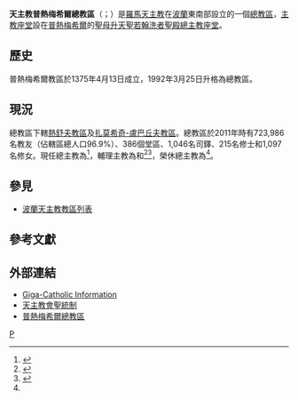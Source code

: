 {{noteTA
|1=zh:普熱梅希爾;zh-cn:普热梅希尔; zh-tw:普瑟密士;
}}
{{Multiple issues|
{{Primarysources|time=2020-04-03T16:26:42+00:00}}
{{Refimprove|time=2020-04-03T16:26:42+00:00}}
}}
{{Infobox Roman Catholic diocese
|Roman Catholic Diocese of = 天主教普熱梅希爾總教區
|Latin name of diocese = Archidioecesis Premisliensis Latinorum
|border = catholic
|image =[[File:Poland_Przemysl_-_cathedral.jpg|250px]]
|caption =聖母升天聖若翰洗者聖殿總主教座堂
|location = [[波蘭|波蘭]]
|territory =[[普熱梅希爾|普熱梅希爾]]
|population =723,986
|rite = [[羅馬禮|羅馬禮]]
|patron =
|province = 普熱梅希爾
|established = 1375年4月13日
|cathedral = [[聖母升天聖若翰洗者聖殿總主教座堂_(普熱梅希爾)|聖母升天聖若翰洗者聖殿總主教座堂]]
|co-cathedral =
|leadership = 總主教
|website =[http://www.przemysl.opoka.org.pl/ 普熱梅希爾總教區]
|pope = {{incumbent pope}}
|metropolitan = {{link-pl|亞當·沙爾|Adam Szal}}
|coadjutor archbishop =
|auxiliary = {{link-pl|達黎·亞姆羅澤克|Stanisław Jamrozek}}<br />{{link-pl|基道霍·胡焦|Krzysztof Chudzio}}
|emeritus = {{link-en|若瑟·米哈利克|Józef Michalik}}（榮休總主教）
}}
'''天主教普熱梅希爾總教區'''（{{lang-la|Archidioecesis Premisliensis Latinorum}}；{{lang-pl|Archidiecezja przemyska}}）是[[羅馬天主教|羅馬天主教]]在[[波蘭|波蘭]]東南部設立的一個[[總教區|總教區]]，[[主教座堂|主教座堂]]設在[[普熱梅希爾|普熱梅希爾]]的[[聖母升天聖若翰洗者聖殿總主教座堂_(普熱梅希爾)|聖母升天聖若翰洗者聖殿總主教座堂]]。

==歷史==
普熱梅希爾教區於1375年4月13日成立，1992年3月25日升格為總教區。

==現況==
總教區下轄[[天主教熱舒夫教區|熱舒夫教區]]及[[天主教扎莫希奇-盧巴丘夫教區|扎莫希奇-盧巴丘夫教區]]。總教區於2011年時有723,986名教友（佔轄區總人口96.9%）、386個堂區、1,046名司鐸、215名修士和1,097名修女。現任總主教為{{link-pl|亞當·沙爾|Adam Szal}}<ref name="Vatican20160430">{{cite press release |title=Other Pontifical Acts, 30.04.2016 |url=https://press.vatican.va/content/salastampa/en/bollettino/pubblico/2016/04/30/other-pontifical-acts.html |publisher=Holy See Press Office |accessdate=2020-04-03 |archiveurl=https://web.archive.org/web/20200403155639/https://press.vatican.va/content/salastampa/en/bollettino/pubblico/2016/04/30/other-pontifical-acts.html |archivedate=2020-04-03 |language=en |date=2016-04-30 |dead-url=no }}</ref>，輔理主教為{{link-pl|達黎·亞姆羅澤克|Stanisław Jamrozek}}和{{link-pl|基道霍·胡焦|Krzysztof Chudzio}}<ref>{{cite press release |title=RINUNCE E NOMINE, 20.04.2013 |url=https://press.vatican.va/content/salastampa/it/bollettino/pubblico/2013/04/20/0238/00539.html |publisher=Sala Stampa della Santa Sede |accessdate=2020-04-03 |archiveurl=https://web.archive.org/web/20200403160838/https://press.vatican.va/content/salastampa/it/bollettino/pubblico/2013/04/20/0238/00539.html |archivedate=2020-04-03 |language=it |date=2013-04-20 |dead-url=no }}</ref><ref>{{cite press release |title=Resignations and Appointments, 03.04.2020 |url=https://press.vatican.va/content/salastampa/en/bollettino/pubblico/2020/04/03/200403b.html |publisher=Holy See Press Office |accessdate=2020-04-03 |archiveurl=https://web.archive.org/web/20200403132139/https://press.vatican.va/content/salastampa/en/bollettino/pubblico/2020/04/03/200403b.html |archivedate=2020-04-03 |language=en |date=2020-04-03 |dead-url=no }}</ref>，榮休總主教為{{link-en|若瑟·米哈利克|Józef Michalik}}<ref name="Vatican20160430" />。

==參見==
*[[波蘭天主教教區列表|波蘭天主教教區列表]]

== 參考文獻 ==
{{reflist}}

==外部連結==
* [http://www.gcatholic.org/dioceses/diocese/prze0.htm Giga-Catholic Information] 
* [http://www.catholic-hierarchy.org/diocese/dprze.html 天主教會聖統制] {{Wayback|url=http://www.catholic-hierarchy.org/diocese/dprze.html |date=20201103013748 }}
* [http://www.przemysl.opoka.org.pl/ 普熱梅希爾總教區]{{Wayback|url=http://www.przemysl.opoka.org.pl/ |date=20010224231024 }}

{{波蘭天主教教區}}

[[Category:波兰天主教教区|P]]